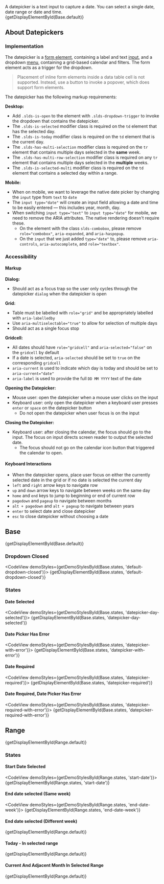 
<div className="doc lead">
  A datepicker is a text input to capture a date. You can select a single date, date range or date and time.
</div>

<CodeView exampleOnly demoStyles={getDemoStylesById(Base.default)}>
  {getDisplayElementById(Base.default)}
</CodeView>

## About Datepickers

### Implementation

The datepicker is a [form element](/components/form-element), containing a label and text [input](/components/input), and a dropdown [menu](/components/menus), containing a grid-based calendar and filters. The form element acts as a trigger for the dropdown.

<Blockquote type="warning">
  <p>
    Placement of inline form elements inside a data table cell is not supported. Instead, use a button to invoke a popover, which does support form elements.
  </p>
</Blockquote>

The datepicker has the following markup requirements:

**Desktop:**
  - Add `.slds-is-open` to the element with `.slds-dropdown-trigger` to invoke the dropdown that contains the datepicker.
  - The `.slds-is-selected` modifier class is required on the `td` element that has the selected day.
  - The `.slds-is-today` modifier class is required on the `td` element that is the current day.
  - The `.slds-has-multi-selection` modifier class is required on the `tr` element that contains multiple days selected in the **same** week.
  - The `.slds-has-multi-row-selection` modifier class is required on any `tr` element that contains multiple days selected in the **multiple** weeks.
  - The `.slds-is-selected-multi` modifier class is required on the `td` element that contains a selected day within a range.

**Mobile:**
  - When on mobile, we want to leverage the native date picker by changing the `input` type from `text` to `date`
  - The `input type="date"` will create an input field allowing a date and time to be easily entered — this includes year, month, day.
  - When switching `input type="text"` to `input type="date"` for mobile, we need to remove the ARIA attributes. The native rendering doesn't require these.
    - On the element with the class `slds-combobox`, please remove `role="combobox"`, `aria-expanded`, and `aria-haspopup`.
    - On the `input` that we just added `type="date"` to, please remove `aria-controls`, `aria-autocomplete`, and `role="textbox"`.

### Accessibility

#### Markup

**Dialog:**

  - Should act as a focus trap so the user only cycles through the datepicker `dialog` when the datepicker is open

**Grid:**

  - Table must be labelled with `role="grid"` and be appropriately labelled with `aria-labelledby`
  - Use `aria-multiselectable="true"` to allow for selection of multiple days
  - Should act as a single focus stop

**Gridcell:**

  - All dates should have `role="gridcell"` and `aria-selected="false"` on the `gridcell` by default
  - If a date is selected, `aria-selected` should be set to `true` on the corresponding `gridcell`
  - `aria-current` is used to indicate which day is today and should be set to `aria-current="date"`
  - `aria-label` is used to provide the full `DD MM YYYY` text of the date

**Opening the Datepicker:**

  - Mouse user: open the datepicker when a mouse user clicks on the input
  - Keyboard user: only open the datepicker when a keyboard user presses `enter` or `space` on the datepicker button
    - Do not open the datepicker when user focus is on the input

**Closing the Datepicker:**

  - Keyboard user: after closing the calendar, the focus should go to the input. The focus on input directs screen reader to output the selected date.
    - The focus should not go on the calendar icon button that triggered the calendar to open.

#### Keyboard Interactions

  - When the datepicker opens, place user focus on either the currently selected date in the grid or if no date is selected the current day
  - `left` and `right` arrow keys to navigate row
  - `up` and `down` arrow keys to navigate between weeks on the same day
  - `home` and `end` keys to jump to beginning or end of current row
  - `pagedown` and `pageup` to navigate between months
  - `alt + pagedown` and `alt + pageup` to navigate between years
  - `enter` to select date and close datepicker
  - `esc` to close datepicker without choosing a date

## Base
<CodeView demoStyles={getDemoStylesById(Base.default)}>
  {getDisplayElementById(Base.default)}
</CodeView>

### Dropdown Closed
<CodeView demoStyles={getDemoStylesById(Base.states, 'default-dropdown-closed')}>
  {getDisplayElementById(Base.states, 'default-dropdown-closed')}
</CodeView>

### States

#### Date Selected
<CodeView demoStyles={getDemoStylesById(Base.states, 'datepicker-day-selected')}>
  {getDisplayElementById(Base.states, 'datepicker-day-selected')}
</CodeView>

#### Date Picker Has Error
<CodeView demoStyles={getDemoStylesById(Base.states, 'datepicker-with-error')}>
  {getDisplayElementById(Base.states, 'datepicker-with-error')}
</CodeView>

#### Date Required
<CodeView demoStyles={getDemoStylesById(Base.states, 'datepicker-required')}>
  {getDisplayElementById(Base.states, 'datepicker-required')}
</CodeView>

#### Date Required, Date Picker Has Error
<CodeView demoStyles={getDemoStylesById(Base.states, 'datepicker-required-with-error')}>
  {getDisplayElementById(Base.states, 'datepicker-required-with-error')}
</CodeView>


## Range
<CodeView demoStyles={getDemoStylesById(Range.default)}>
  {getDisplayElementById(Range.default)}
</CodeView>

### States

#### Start Date Selected
<CodeView demoStyles={getDemoStylesById(Range.states, 'start-date')}>
  {getDisplayElementById(Range.states, 'start-date')}
</CodeView>

#### End date selected (Same week)
<CodeView demoStyles={getDemoStylesById(Range.states, 'end-date-week')}>
  {getDisplayElementById(Range.states, 'end-date-week')}
</CodeView>

#### End date selected (Different week)
<CodeView demoStyles={getDemoStylesById(Range.default)}>
  {getDisplayElementById(Range.default)}
</CodeView>

#### Today - In selected range
<CodeView demoStyles={getDemoStylesById(Range.default)}>
  {getDisplayElementById(Range.default)}
</CodeView>

#### Current And Adjacent Month In Selected Range
<CodeView demoStyles={getDemoStylesById(Range.default)}>
  {getDisplayElementById(Range.default)}
</CodeView>
